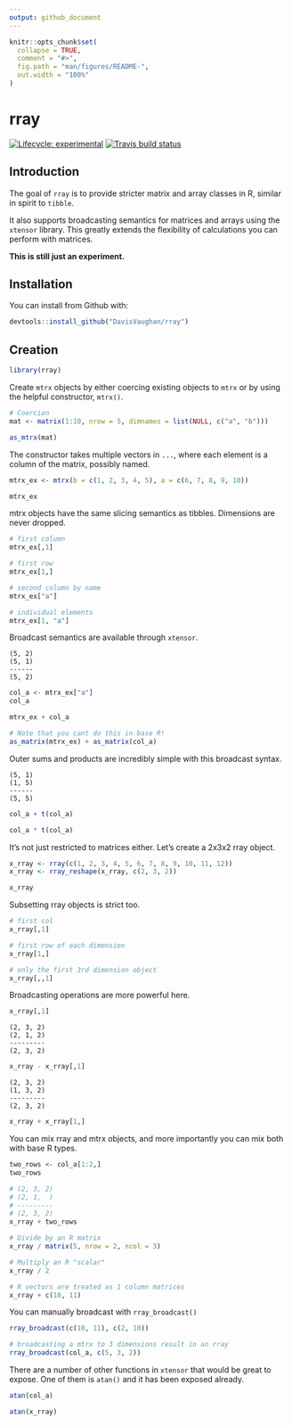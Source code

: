 ```yaml
---
output: github_document
---
```


<!-- README.md is generated from README.Rmd. Please edit that file -->

```r
knitr::opts_chunk$set(
  collapse = TRUE,
  comment = "#>",
  fig.path = "man/figures/README-",
  out.width = "100%"
)
```

# rray

[![Lifecycle: experimental](https://img.shields.io/badge/lifecycle-experimental-orange.svg)](https://www.tidyverse.org/lifecycle/#experimental)
[![Travis build status](https://travis-ci.org/DavisVaughan/rray.svg?branch=master)](https://travis-ci.org/DavisVaughan/rray)

## Introduction

The goal of `rray` is to provide stricter matrix and array classes in R, similar in spirit
to `tibble`.

It also supports broadcasting semantics for matrices and arrays using the
`xtensor` library. This greatly extends the flexibility of calculations you
can perform with matrices.

**This is still just an experiment.**

## Installation

You can install from Github with:

```r
devtools::install_github("DavisVaughan/rray")
```


## Creation

```r
library(rray)
```


Create `mtrx` objects by either coercing existing objects to `mtrx` or
by using the helpful constructor, `mtrx()`.

```r
# Coercion
mat <- matrix(1:10, nrow = 5, dimnames = list(NULL, c("a", "b")))

as_mtrx(mat)
```

The constructor takes multiple vectors in `...`, where each element is a column
of the matrix, possibly named.

```r
mtrx_ex <- mtrx(b = c(1, 2, 3, 4, 5), a = c(6, 7, 8, 9, 10))

mtrx_ex
```

mtrx objects have the same slicing semantics as tibbles. Dimensions are never
dropped.

```r
# first column
mtrx_ex[,1]

# first row
mtrx_ex[1,]

# second column by name
mtrx_ex["a"]

# individual elements
mtrx_ex[1, "a"]
```

Broadcast semantics are available through `xtensor`.

```
(5, 2)
(5, 1)
------
(5, 2)
```

```r
col_a <- mtrx_ex["a"]
col_a

mtrx_ex + col_a

# Note that you cant do this in base R!
as_matrix(mtrx_ex) + as_matrix(col_a)
```

Outer sums and products are incredibly simple with this broadcast syntax.

```
(5, 1)
(1, 5)
------
(5, 5)
```


```r
col_a + t(col_a)

col_a * t(col_a)
```

It's not just restricted to matrices either. Let's create a 2x3x2 rray object.

```r
x_rray <- rray(c(1, 2, 3, 4, 5, 6, 7, 8, 9, 10, 11, 12))
x_rray <- rray_reshape(x_rray, c(2, 3, 2))

x_rray
```

Subsetting rray objects is strict too.

```r
# first col
x_rray[,1]

# first row of each dimension
x_rray[1,]

# only the first 3rd dimension object
x_rray[,,1]
```

Broadcasting operations are more powerful here.

```r
x_rray[,1]
```

```
(2, 3, 2)
(2, 1, 2)
---------
(2, 3, 2)
```

```r
x_rray - x_rray[,1]
```

```
(2, 3, 2)
(1, 3, 2)
---------
(2, 3, 2)
```

```r
x_rray + x_rray[1,]
```

You can mix rray and mtrx objects, and more importantly you can mix both with
base R types.

```r
two_rows <- col_a[1:2,]
two_rows

# (2, 3, 2)
# (2, 1,  )
# ---------
# (2, 3, 2)
x_rray + two_rows
```

```r
# Divide by an R matrix
x_rray / matrix(5, nrow = 2, ncol = 3)

# Multiply an R "scalar"
x_rray / 2

# R vectors are treated as 1 column matrices
x_rray + c(10, 11)
```

You can manually broadcast with `rray_broadcast()`

```r
rray_broadcast(c(10, 11), c(2, 10))

# broadcasting a mtrx to 3 dimensions result in an rray
rray_broadcast(col_a, c(5, 3, 2))
```

There are a number of other functions in `xtensor` that would be great to expose.
One of them is `atan()` and it has been exposed already.

```r
atan(col_a)

atan(x_rray)
```

